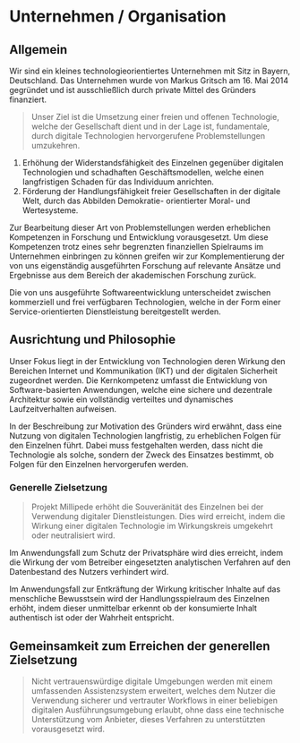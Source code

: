 # Unternehmen / Organisation

## Allgemein

Wir sind ein kleines technologieorientiertes Unternehmen mit Sitz in Bayern,
Deutschland. Das Unternehmen wurde von Markus Gritsch am 16. Mai 2014 gegründet
und ist ausschließlich durch private Mittel des Gründers finanziert.

> Unser Ziel ist die Umsetzung einer freien und offenen Technologie, welche der
> Gesellschaft dient und in der Lage ist, fundamentale, durch digitale
> Technologien hervorgerufene Problemstellungen umzukehren.

1. Erhöhung der Widerstandsfähigkeit des Einzelnen gegenüber digitalen
   Technologien und schadhaften Geschäftsmodellen, welche einen langfristigen
   Schaden für das Individuum anrichten.
2. Förderung der Handlungsfähigkeit freier Gesellschaften in der digitale Welt,
   durch das Abbilden Demokratie- orientierter Moral- und Wertesysteme.

Zur Bearbeitung dieser Art von Problemstellungen werden erheblichen Kompetenzen
in Forschung und Entwicklung vorausgesetzt. Um diese Kompetenzen trotz eines
sehr begrenzten finanziellen Spielraums im Unternehmen einbringen zu können
greifen wir zur Komplementierung der von uns eigenständig ausgeführten Forschung
auf relevante Ansätze und Ergebnisse aus dem Bereich der akademischen Forschung
zurück.

Die von uns ausgeführte Softwareentwicklung unterscheidet zwischen kommerziell
und frei verfügbaren Technologien, welche in der Form einer Service-orientierten
Dienstleistung bereitgestellt werden.

## Ausrichtung und Philosophie

Unser Fokus liegt in der Entwicklung von Technologien deren Wirkung den
Bereichen Internet und Kommunikation (IKT) und der digitalen Sicherheit
zugeordnet werden. Die Kernkompetenz umfasst die Entwicklung von
Software-basierten Anwendungen, welche eine sichere und dezentrale Architektur
sowie ein vollständig verteiltes und dynamisches Laufzeitverhalten aufweisen.

In der Beschreibung zur Motivation des Gründers wird erwähnt, dass eine Nutzung
von digitalen Technologien langfristig, zu erheblichen Folgen für den Einzelnen
führt. Dabei muss festgehalten werden, dass nicht die Technologie als solche,
sondern der Zweck des Einsatzes bestimmt, ob Folgen für den Einzelnen
hervorgerufen werden.

### Generelle Zielsetzung

> Projekt Millipede erhöht die Souveränität des Einzelnen bei der Verwendung
> digitaler Dienstleistungen. Dies wird erreicht, indem die Wirkung einer
> digitalen Technologie im Wirkungskreis umgekehrt oder neutralisiert wird.

Im Anwendungsfall zum Schutz der Privatsphäre wird dies erreicht, indem die
Wirkung der vom Betreiber eingesetzten analytischen Verfahren auf den
Datenbestand des Nutzers verhindert wird.

Im Anwendungsfall zur Entkräftung der Wirkung kritischer Inhalte auf das
menschliche Bewusstsein wird der Handlungsspielraum des Einzelnen erhöht, indem
dieser unmittelbar erkennt ob der konsumierte Inhalt authentisch ist oder der
Wahrheit entspricht.

## Gemeinsamkeit zum Erreichen der generellen Zielsetzung

> Nicht vertrauenswürdige digitale Umgebungen werden mit einem umfassenden
> Assistenzsystem erweitert, welches dem Nutzer die Verwendung sicherer und
> vertrauter Workflows in einer beliebigen digitalen Ausführungsumgebung
> erlaubt, ohne dass eine technische Unterstützung vom Anbieter, dieses
> Verfahren zu unterstützten vorausgesetzt wird.
